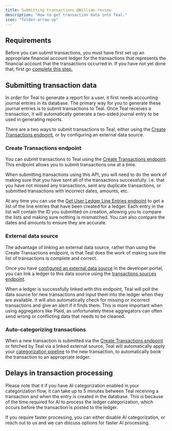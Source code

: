 ```yaml
---
title: Submitting transactions @William review
description: "How to get transaction data into Teal."
icon: "folder-arrow-up"
---
```


## Requirements

Before you can submit transactions, you must have first set up an appropriate financial account ledger for the transactions that represents the financial account that the transactions occurred in. If you have not yet done that, first go [complete this step.](/transactions/create_ledger)

## Submitting transaction data

In order for Teal to generate a report for a user, it first needs accounting journal entries in its database. The primary way for you to generate these journal entries is to submit transactions to Teal. Once Teal receives a transaction, it will automatically generate a two-sided journal entry to be used in generating reports.

There are a two ways to submit transactions to Teal, either using the [Create Transactions endpoint](/api-reference/transactions/create_transactions), or by configuring an external data source.

### Create Transactions endpoint

You can submit transactions to Teal using the [Create Transactions endpoint](/api-reference/transactions/create_transactions). This endpoint allows you to submit transactions one at a time.

When submitting transactions using this API, you will need to do the work of making sure that you have sent all of the transactions successfully. i.e. that you have not missed any transactions, sent any duplicate transactions, or submitted transactions with incorrect dates, amounts, etc.

At any time you can use the [Get User Ledger Line Entries endpoint](api-reference/line_entries/get_user_ledger_line_entries) to get a list of the line entries that have been created for a ledger. Each entry in the list will contain the ID you submitted on creation, allowing you to compare the lists and making sure nothing is mismatched. You can also compare the dates and amounts to ensure they are accurate.

### External data source

The advantage of linking an external data source, rather than using the Create Transactions endpoint, is that Teal does the work of making sure the list of transactions is complete and correct.

Once you have [configured an external data source](/configuration/data_sources_config) in the developer portal, you can link a ledger to this data source using the [transactions sources endpoint](/api-reference/transaction_sources/).

When a ledger is successfully linked with this endpoint, Teal will poll the data source for new transactions and input them into the ledger when they are available. It will also automatically check for missing or incorrect transactions and give an alert if it finds them. This is more important when using aggregators like Plaid, as unfortunately these aggregators can often send wrong or conflicting data that needs to be cleaned.

### Auto-categorizing transactions

When a new transaction is submitted via the [Create Transactions endpoint](/api-reference/transactions/create_transactions) or fetched by Teal via a linked external source, Teal will automatically apply your [categorization pipeline](/configuration/categorization_config) to the new transaction, to automatically book the transaction to an appropriate ledger.

## Delays in transaction processing

Please note that it if you have AI categorization enabled in your categorization flow, it can take up to 5 minutes between Teal receiving a transaction and when the entry is created in the database. This is because of the time required for AI to process the ledger categorization, which occurs before the transaction is posted to the ledger.

If you require faster processing, you can either disable AI categorization, or reach out to us and we can discuss options for faster AI processing.
